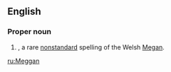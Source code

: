 ==English==

===Proper noun===
{{en-proper noun}}

# {{given name|female|from=Welsh}}, a rare [[nonstandard]] spelling of the Welsh [[Megan]].

[[ru:Meggan]]